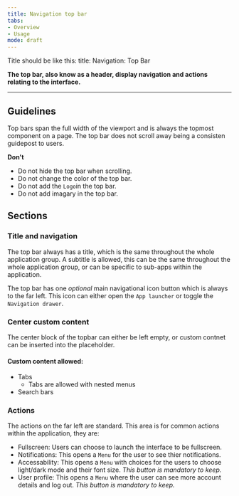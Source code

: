 ```yaml
---
title: Navigation top bar 
tabs: 
- Overview
- Usage
mode: draft
---
```


Title should be like this: 
title: Navigation: Top Bar 


**The top bar, also know as a header, display navigation and actions relating to the interface.**
<!--One to two sentences as an introduction to the component-->

***

## Guidelines
<!--List how to use it, sizes, widths, grid interactions, color allowances -->

Top bars span the full width of the viewport and is always the topmost component on a page. The top bar does not scroll away being a consisten guidepost to users. 


<Embed url="https://www.figma.com/file/0bGXR2sCwMVSDNyyzu5BXrO5/Desktop-UI?node-id=660%3A5150" />


**Don't**
<!--Bullet point list if needed -->

* Do not hide the top bar when scrolling. 
* Do not change the color of the top bar. 
* Do not add the `Logo`in the top bar.
* Do not add imagary in the top bar. 


## Sections
<!--One ### heading per frame in Figma, explaning each componnet in that frame. One 'content' section per variation if needed -->


### Title and navigation

The top bar always has a title, which is the same throughout the whole application group. A subtitle is allowed, this can be the same throughout the whole application group, or can be specific to sub-apps within the application. 

The top bar has one _optional_ main navigational icon button which is always to the far left. This icon can either open the `App launcher` or toggle the `Navigation drawer`. 


### Center custom content

The center block of the topbar can either be left empty, or custom contnet can be inserted into the placeholder. 

#### Custom content allowed: 

* Tabs
  * Tabs are allowed with nested menus
* Search bars 


### Actions

The actions on the far left are standard. This area is for common actions within the application, they are: 

* Fullscreen: Users can choose to launch the interface to be fullscreen. 
* Notifications: This opens a `Menu` for the user to see thier notifications. 
* Accessability: This opens a `Menu` with choices for the users to choose light/dark mode and their font size. _This button is mandatory to keep._
* User profile: This opens a `Menu` where the user can see more account details and log out. _This button is mandatory to keep._

